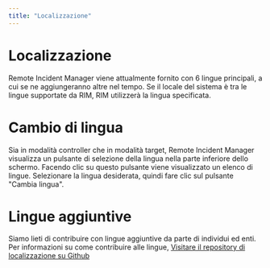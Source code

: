 ```yaml
---
title: "Localizzazione"
---
```


# Localizzazione

Remote Incident Manager viene attualmente fornito con 6 lingue principali, a cui se ne aggiungeranno altre nel tempo. Se il locale del sistema è tra le lingue supportate da RIM, RIM utilizzerà la lingua specificata.

# Cambio di lingua

Sia in modalità controller che in modalità target, Remote Incident Manager visualizza un pulsante di selezione della lingua nella parte inferiore dello schermo. Facendo clic su questo pulsante viene visualizzato un elenco di lingue. Selezionare la lingua desiderata, quindi fare clic sul pulsante "Cambia lingua".

# Lingue aggiuntive

Siamo lieti di contribuire con lingue aggiuntive da parte di individui ed enti. Per informazioni su come contribuire alle lingue, [Visitare il repository di localizzazione su Github](https://github.com/PneumaSolutions/rim-localization)